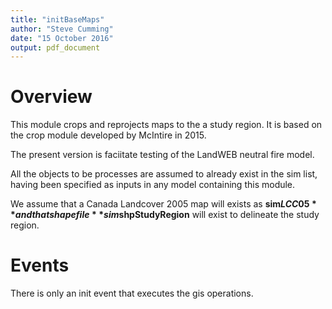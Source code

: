 ```yaml
---
title: "initBaseMaps"
author: "Steve Cumming"
date: "15 October 2016"
output: pdf_document
---
```


# Overview

This module crops and reprojects maps to the a study region. 
It is based on the crop module developed by McIntire in 2015. 

The present version is faciitate testing of the LandWEB neutral fire model.

All the objects to be processes are assumed to already exist in the sim list, having been specified as inputs in any model containing this module.

We assume that a Canada Landcover 2005 \cite{latifovic2008} map will exists as 
**sim$LCC05**  and that shapefile **sim$shpStudyRegion**  will exist to delineate the study region.


# Events

There is only an init event that executes the gis operations.



